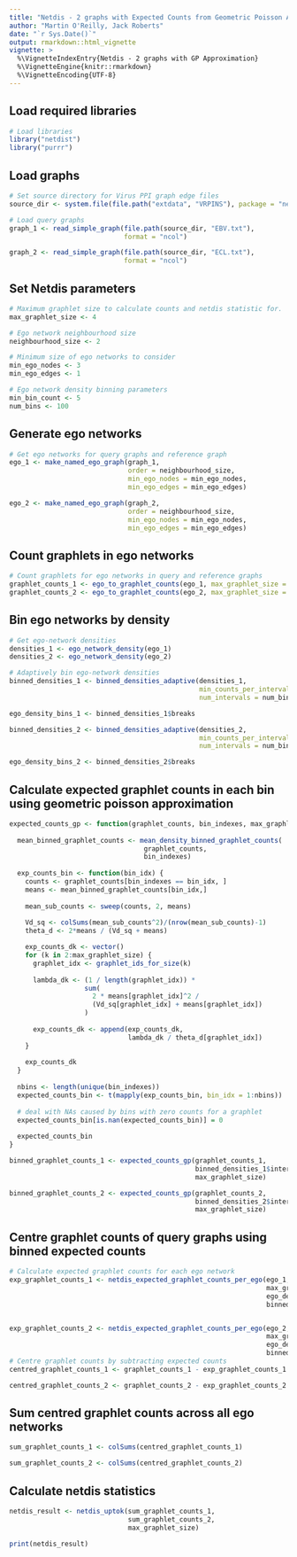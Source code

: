 ```yaml
---
title: "Netdis - 2 graphs with Expected Counts from Geometric Poisson Approximation"
author: "Martin O'Reilly, Jack Roberts"
date: "`r Sys.Date()`"
output: rmarkdown::html_vignette
vignette: >
  %\VignetteIndexEntry{Netdis - 2 graphs with GP Approximation}
  %\VignetteEngine{knitr::rmarkdown}
  %\VignetteEncoding{UTF-8}
---
```


## Load required libraries
```r
# Load libraries
library("netdist")
library("purrr")
```

## Load graphs
```r
# Set source directory for Virus PPI graph edge files
source_dir <- system.file(file.path("extdata", "VRPINS"), package = "netdist")

# Load query graphs
graph_1 <- read_simple_graph(file.path(source_dir, "EBV.txt"),
                             format = "ncol")

graph_2 <- read_simple_graph(file.path(source_dir, "ECL.txt"),
                             format = "ncol")

```

## Set Netdis parameters
```r
# Maximum graphlet size to calculate counts and netdis statistic for.
max_graphlet_size <- 4

# Ego network neighbourhood size
neighbourhood_size <- 2

# Minimum size of ego networks to consider
min_ego_nodes <- 3
min_ego_edges <- 1

# Ego network density binning parameters
min_bin_count <- 5
num_bins <- 100
```

## Generate ego networks
```r
# Get ego networks for query graphs and reference graph
ego_1 <- make_named_ego_graph(graph_1, 
                              order = neighbourhood_size, 
                              min_ego_nodes = min_ego_nodes, 
                              min_ego_edges = min_ego_edges)

ego_2 <- make_named_ego_graph(graph_2, 
                              order = neighbourhood_size, 
                              min_ego_nodes = min_ego_nodes, 
                              min_ego_edges = min_ego_edges)

```

## Count graphlets in ego networks
```r
# Count graphlets for ego networks in query and reference graphs
graphlet_counts_1 <- ego_to_graphlet_counts(ego_1, max_graphlet_size = max_graphlet_size)
graphlet_counts_2 <- ego_to_graphlet_counts(ego_2, max_graphlet_size = max_graphlet_size)

```

## Bin ego networks by density
```r

# Get ego-network densities
densities_1 <- ego_network_density(ego_1)
densities_2 <- ego_network_density(ego_2)

# Adaptively bin ego-network densities
binned_densities_1 <- binned_densities_adaptive(densities_1, 
                                                min_counts_per_interval = min_bin_count, 
                                                num_intervals = num_bins)

ego_density_bins_1 <- binned_densities_1$breaks

binned_densities_2 <- binned_densities_adaptive(densities_2, 
                                                min_counts_per_interval = min_bin_count, 
                                                num_intervals = num_bins)

ego_density_bins_2 <- binned_densities_2$breaks
```

## Calculate expected graphlet counts in each bin using geometric poisson approximation
```r

expected_counts_gp <- function(graphlet_counts, bin_indexes, max_graphlet_size) {
  
  mean_binned_graphlet_counts <- mean_density_binned_graphlet_counts(
                                  graphlet_counts, 
                                  bin_indexes)
  
  exp_counts_bin <- function(bin_idx) {
    counts <- graphlet_counts[bin_indexes == bin_idx, ]
    means <- mean_binned_graphlet_counts[bin_idx,]
    
    mean_sub_counts <- sweep(counts, 2, means)
    
    Vd_sq <- colSums(mean_sub_counts^2)/(nrow(mean_sub_counts)-1)
    theta_d <- 2*means / (Vd_sq + means)

    exp_counts_dk <- vector()
    for (k in 2:max_graphlet_size) {
      graphlet_idx <- graphlet_ids_for_size(k)
      
      lambda_dk <- (1 / length(graphlet_idx)) * 
                   sum(
                     2 * means[graphlet_idx]^2 /
                     (Vd_sq[graphlet_idx] + means[graphlet_idx])
                   )
      
      exp_counts_dk <- append(exp_counts_dk,
                              lambda_dk / theta_d[graphlet_idx])
    }
    
    exp_counts_dk
  }
  
  nbins <- length(unique(bin_indexes))
  expected_counts_bin <- t(mapply(exp_counts_bin, bin_idx = 1:nbins))
  
  # deal with NAs caused by bins with zero counts for a graphlet
  expected_counts_bin[is.nan(expected_counts_bin)] = 0
  
  expected_counts_bin
}

binned_graphlet_counts_1 <- expected_counts_gp(graphlet_counts_1,
                                               binned_densities_1$interval_indexes,
                                               max_graphlet_size)

binned_graphlet_counts_2 <- expected_counts_gp(graphlet_counts_2,
                                               binned_densities_2$interval_indexes,
                                               max_graphlet_size)

```

## Centre graphlet counts of query graphs using binned expected counts 
```r
# Calculate expected graphlet counts for each ego network
exp_graphlet_counts_1 <- netdis_expected_graphlet_counts_per_ego(ego_1, 
                                                                 max_graphlet_size,
                                                                 ego_density_bins_1, 
                                                                 binned_graphlet_counts_1)


exp_graphlet_counts_2 <- netdis_expected_graphlet_counts_per_ego(ego_2, 
                                                                 max_graphlet_size,
                                                                 ego_density_bins_2, 
                                                                 binned_graphlet_counts_2)
# Centre graphlet counts by subtracting expected counts
centred_graphlet_counts_1 <- graphlet_counts_1 - exp_graphlet_counts_1

centred_graphlet_counts_2 <- graphlet_counts_2 - exp_graphlet_counts_2
```

## Sum centred graphlet counts across all ego networks
```r
sum_graphlet_counts_1 <- colSums(centred_graphlet_counts_1)

sum_graphlet_counts_2 <- colSums(centred_graphlet_counts_2)
```

## Calculate netdis statistics
```r

netdis_result <- netdis_uptok(sum_graphlet_counts_1, 
                              sum_graphlet_counts_2, 
                              max_graphlet_size)

print(netdis_result)
```